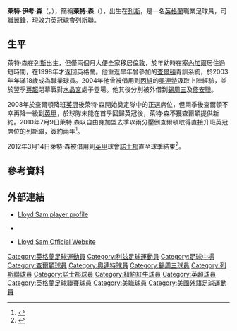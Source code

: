 {{noteta|G1=足球|G2=FAcup|G3=列斯聯
|T=zh-hans:劳埃德·萨姆;zh-hk:萊特·森;zh-tw:勞埃德·薩姆;
|1=zh-hans:劳埃德·萨姆;zh-hk:萊特·森;zh-tw:勞埃德·薩姆;
|2=zh-hans:劳埃德;zh-hk:萊特;zh-tw:勞埃德;
}}
{{Infobox football biography 2
| playername = 萊特·森<br>''Lloyd Sam''
| image = [[File:Sam,_lloyd.jpg|200px]]
| fullname = Lloyd Ekow Sam
| height = {{height|ft=5|in=8}}
| dateofbirth = {{Birth date and age|1984|9|27|df=y}}
| cityofbirth = [[列斯|列斯]]
| countryofbirth = [[英格蘭|英格蘭]]
| currentclub = [[諾士郡足球會|諾士郡]]<br />由[[列斯聯足球會|列斯聯]]借用
| clubnumber = 32 <!--11-->
| position = [[翼鋒|翼鋒]]、[[前鋒_(足球)|前鋒]]
| youthyears =
| youthclubs =
| years1 = 2003–2010
| years2 = 2004
| years3 = 2006
| years4 = 2007
| years5 = 2010–
| years6 = 2012–
| clubs1 = [[查爾頓足球會|查爾頓]]
| clubs2 = → [[奧連特足球會|奧連特]]
| clubs3 = → [[錫周三足球會|錫周三]]
| clubs4 = → [[修安聯足球會|修安聯]]
| clubs5 = [[列斯聯足球會|列斯聯]]
| clubs6 = → [[諾士郡足球會|諾士郡]]
| caps1 = 121
| goals1 = 6
| caps2 = 10
| goals2 = 0
| caps3 = 4
| goals3 = 0
| caps4 = 2
| goals4 = 0
| caps5 = 35
| goals5 = 2
| caps6 = 0
| goals6 = 0
| nationalyears1 = 2005
| nationalteam1 = [[英格蘭20歲以下足球代表隊|英格蘭U20]]
| nationalcaps1 = 1
| nationalgoals1 = 1
| pcupdate = 2012年3月15日 (四) 01:57 (UTC)
| ntupdate = 2012年3月15日 (四) 01:57 (UTC)
|}}
'''萊特·伊考·森'''（{{lang-en|'''Lloyd Ekow Sam'''}}，{{bd|1984年|9月27日|catIdx=Sam, Lloyd}}），簡稱'''萊特·森'''（{{lang-en|'''Lloyd Sam'''}}），出生在[[列斯|列斯]]，是一名[[英格蘭|英格蘭]]職業足球員，司職[[翼鋒|翼鋒]]，現效力[[英冠|英冠]]球會[[列斯聯足球會|列斯聯]]。

==生平==
萊特·森在[[列斯|列斯]]出生，但僅兩個月大便全家移居[[倫敦|倫敦]]，於年幼時在[[塞內加爾|塞內加爾]]居住過短時間，在1998年才返回英格蘭。他重返早年曾參加的[[查尔顿竞技足球俱乐部|查爾頓]]青訓系統，於2003年年滿18歲成為職業球員。2004年他曾被借用到[[英格蘭足球聯賽|丙組]]的[[莱顿东方足球俱乐部|奧連特]]汲取上陣經驗，並於翌季[[英超|英超]]閉幕戰對[[水晶宫足球俱乐部|水晶宮]]處子登場。他其後分別被外借到[[谢周三足球俱乐部|錫周三]]及[[绍森德足球俱乐部|修安聯]]。

2008年於查爾頓降班[[英冠|英冠]]後萊特·森開始奠定隊中的正選席位，但兩季後查爾頓不幸再降一級到[[英甲|英甲]]，於球隊未能在首季回歸英冠後，萊特·森不獲查爾頓提供新約。2010年7月9日萊特·森以自由身加盟去季以兩分壓倒查爾頓取得直接升班英冠席位的[[列斯聯足球會|列斯聯]]，簽約兩年<ref>{{cite news |language=en |url=http://news.bbc.co.uk/sport2/hi/football/teams/l/leeds_united/8804686.stm |title=Leeds United sign former Charlton midfielder Lloyd Sam |publisher=''[[BBC_Sport|BBC Sport]]'' |date=2010-07-09 |accessdate=2012-03-15 |archive-date=2012-03-17 |archive-url=https://web.archive.org/web/20120317084410/http://news.bbc.co.uk/sport2/hi/football/teams/l/leeds_united/8804686.stm |dead-url=no }}</ref>。

2012年3月14日萊特·森被借用到[[英甲|英甲]]球會[[諾士郡足球會|諾士郡]]直至球季結束<ref>{{cite news |language=en |url=http://www.bbc.co.uk/sport/0/football/17369956 |title=Notts County sign Leeds United winger Lloyd Sam on loan |publisher=''[[BBC_Sport|BBC Sport]]'' |date=2012-03-14 |accessdate=2012-03-15 |archive-date=2012-03-17 |archive-url=https://web.archive.org/web/20120317043013/http://www.bbc.co.uk/sport/0/football/17369956 |dead-url=no }}</ref>。

==參考資料==
{{reflist}}

==外部連結==
*{{en}}[https://web.archive.org/web/20080627014108/http://www.cafc.co.uk/playerdisplay.ink?skip=20&season=2007%2F2008 Lloyd Sam player profile]
*{{en}}{{soccerbase|id=35572|name=萊特·森}}
*{{en}}[https://web.archive.org/web/20100112091830/http://www.lloydsam.co.uk/ Lloyd Sam Official Website]

<!--{{列斯聯球員名單}}-->

{{DEFAULTSORT:Sam, Lloyd}}
[[Category:英格蘭足球運動員|Category:英格蘭足球運動員]]
[[Category:利兹足球運動員|Category:利兹足球運動員]]
[[Category:足球中場|Category:足球中場]]
[[Category:查爾頓球員|Category:查爾頓球員]]
[[Category:奧連特球員|Category:奧連特球員]]
[[Category:錫周三球員|Category:錫周三球員]]
[[Category:列斯聯球員|Category:列斯聯球員]]
[[Category:諾士郡球員|Category:諾士郡球員]]
[[Category:紐約紅牛球員|Category:紐約紅牛球員]]
[[Category:英超球員|Category:英超球員]]
[[Category:英格蘭足球聯賽球員|Category:英格蘭足球聯賽球員]]
[[Category:美職球員|Category:美職球員]]
[[Category:美國外籍足球運動員|Category:美國外籍足球運動員]]